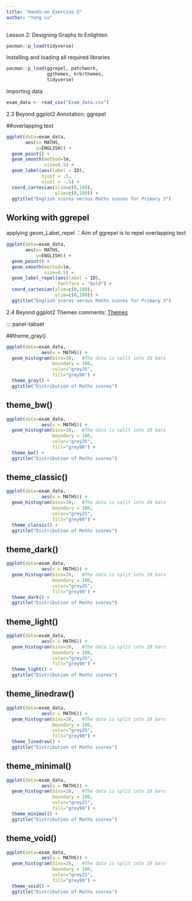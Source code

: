 ```yaml
---
title: "Hands-on Exercise 2"
author: "Yang Lu"
---
```



Lesson 2: Designing Graphs to Enlighten



```r
pacman::p_load(tidyverse)
```

Installing and loading all required libraries

```r
pacman::p_load(ggrepel, patchwork, 
               ggthemes, hrbrthemes,
               tidyverse) 
```

Importing data 

```r
exam_data <- read_csv("Exam_data.csv")
```


2.3 Beyond ggplot2 Annotation: ggrepel

::: panel-tabset

##overlapping text

```r
ggplot(data=exam_data, 
       aes(x= MATHS, 
           y=ENGLISH)) +
  geom_point() +
  geom_smooth(method=lm, 
              size=0.5) +  
  geom_label(aes(label = ID), 
             hjust = .5, 
             vjust = -.5) +
  coord_cartesian(xlim=c(0,100),
                  ylim=c(0,100)) +
  ggtitle("English scores versus Maths scores for Primary 3")

```

## Working with ggrepel

applying geom_Label_repel ：Aim of ggrepel is to repel overlapping text 
```r
ggplot(data=exam_data, 
       aes(x= MATHS, 
           y=ENGLISH)) +
  geom_point() +
  geom_smooth(method=lm, 
              size=0.5) +  
  geom_label_repel(aes(label = ID), 
                   fontface = "bold") +
  coord_cartesian(xlim=c(0,100),
                  ylim=c(0,100)) +
  ggtitle("English scores versus Maths scores for Primary 3")


```
:::

2.4 Beyond ggplot2 Themes
comments:
 [Themes](https://ggplot2.tidyverse.org/reference/ggtheme.html)

::: panel-tabset

##theme_gray()

```r
ggplot(data=exam_data, 
             aes(x = MATHS)) +
  geom_histogram(bins=20,   #The data is split into 20 bars 
                 boundary = 100,
                 color="grey25", 
                 fill="grey90") +
  theme_gray() +
  ggtitle("Distribution of Maths scores") 

```
## theme_bw()

```r
ggplot(data=exam_data, 
             aes(x = MATHS)) +
  geom_histogram(bins=20,   #The data is split into 20 bars 
                 boundary = 100,
                 color="grey25", 
                 fill="grey90") +
  theme_bw() +
  ggtitle("Distribution of Maths scores") 

```

## theme_classic()
```r
ggplot(data=exam_data, 
             aes(x = MATHS)) +
  geom_histogram(bins=20,   #The data is split into 20 bars 
                 boundary = 100,
                 color="grey25", 
                 fill="grey90") +
  theme_classic() +
  ggtitle("Distribution of Maths scores") 

```

## theme_dark()
```r
ggplot(data=exam_data, 
             aes(x = MATHS)) +
  geom_histogram(bins=20,   #The data is split into 20 bars 
                 boundary = 100,
                 color="grey25", 
                 fill="grey90") +
  theme_dark() +
  ggtitle("Distribution of Maths scores")

```


## theme_light()
```r
ggplot(data=exam_data, 
             aes(x = MATHS)) +
  geom_histogram(bins=20,   #The data is split into 20 bars 
                 boundary = 100,
                 color="grey25", 
                 fill="grey90") +
  theme_light() +
  ggtitle("Distribution of Maths scores")
```

## theme_linedraw() 

```r
ggplot(data=exam_data, 
             aes(x = MATHS)) +
  geom_histogram(bins=20,   #The data is split into 20 bars 
                 boundary = 100,
                 color="grey25", 
                 fill="grey90") +
  theme_linedraw() +
  ggtitle("Distribution of Maths scores")
```


## theme_minimal()

```r
ggplot(data=exam_data, 
             aes(x = MATHS)) +
  geom_histogram(bins=20,   #The data is split into 20 bars 
                 boundary = 100,
                 color="grey25", 
                 fill="grey90") +
  theme_minimal() +
  ggtitle("Distribution of Maths scores")
```


## theme_void()

```r
ggplot(data=exam_data, 
             aes(x = MATHS)) +
  geom_histogram(bins=20,   #The data is split into 20 bars 
                 boundary = 100,
                 color="grey25", 
                 fill="grey90") +
  theme_void() +
  ggtitle("Distribution of Maths scores")
```


